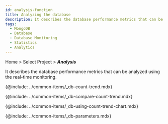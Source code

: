 ```yaml
---
id: analysis-function
title: Analyzing the database
description: It describes the database performance metrics that can be analyzed using the real-time monitoring.
tags:
  - MongoDB
  - Database
  - Database Monitoring
  - Statistics
  - Analytics
---
```


Home > Select Project > **_Analysis_**

It describes the database performance metrics that can be analyzed using the real-time monitoring.

{@include: ../common-items/_db-count-trend.mdx}

{@include: ../common-items/_db-compare-count-trend.mdx}

{@include: ../common-items/_db-using-count-trend-chart.mdx}

<!-- {@include: ../common-items/_db-locktree.mdx} -->

<!-- mysql, mriadb 지원 -->

<!-- {@include: ../common-items/_db-deadlock.mdx} -->

<!-- oracle, tibero -->

<!-- {@include: ../common-items/_db-parallel-query-tree.mdx} -->

{@include: ../common-items/_db-parameters.mdx} 
